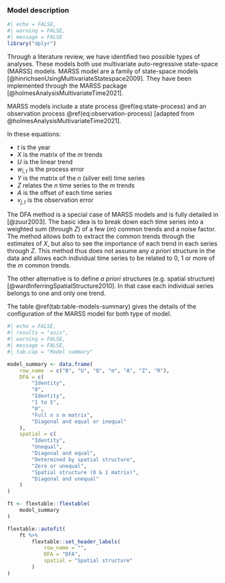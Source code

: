 ### Model description

```r
#| echo = FALSE,
#| warning = FALSE,
#| message = FALSE
library("dplyr")
```

Through a literature review, we have identified two possible types of analyses. These models both use multivariate auto-regressive state-space (MARSS) models.
MARSS model are a family of state-space models [@hinrichsenUsingMultivariateStatespace2009]. They have been implemented through the MARSS package [@holmesAnalysisMultivariateTime2021].

MARSS models include a state process \@ref(eq:state-process) and an observation process \@ref(eq:observation-process) [adapted from  @holmesAnalysisMultivariateTime2021].

\begin{align}
X_{i,t} = B_{i} \cdot X_{i,t-1} + U_{i} +w_{i,t} \qquad \mbox{ with } \left \{w_{i,t} \right \}  \sim N(0,Q_t) (\#eq:state-process)
\end{align}

\begin{align}
Y_{j,t} = A_j + \sum_{i=1}^{n} Z_{i,j} \cdot X_{i,t} + v_{j,t} \qquad \mbox{ with } \left \{ v_{j,t} \right \}  \sim N(0,R_t)(\#eq:observation-process)
\end{align}

In these equations:

- $t$ is the year
- $X$ is the matrix of the $m$ trends
- $U$ is the linear trend
- $w_{i,t}$ is the process error
- $Y$ is the matrix of the $n$ (silver eel) time series
- $Z$ relates the $n$ time series to the $m$ trends
- $A$ is the offset of each time series
- $v_{j,t}$ is the observation error

The DFA method is a special case of MARSS models and is fully detailed in [@zuur2003]. The basic idea is to break down each time series into a weighted sum (through $Z$) of a few ($m$) common trends and a noise factor.
The method allows both to extract the common trends through the estimates of $X$, but also to see the importance of each trend in each series through $Z$. 
This method thus does not assume any *a priori* structure in the data and allows each individual time series to be related to 0, 1 or more of the $m$ common trends.

The other alternative is to define *a priori* structures (e.g. spatial structure)[@wardInferringSpatialStructure2010]. In that case each individual series belongs to one and only one trend.

The table \@ref(tab:table-models-summary) gives the details of the configuration of the MARSS model for both type of model.

```r
#| echo = FALSE,
#| results = "asis",
#| warning = FALSE,
#| message = FALSE,
#| tab.cap = "Model summary"

model_summary <- data.frame(
    row_name  = c("B", "U", "Q", "m", "A", "Z", "R"),
    DFA = c(
        "Identity",
        "0",
        "Identity",
        "1 to 5",
        "0",
        "Full n x m matrix",
        "Diagonal and equal or inequal"
    ),
    spatial = c(
        "Identity",
        "Unequal",
        "Diagonal and equal",
        "Determined by spatial structure",
        "Zero or unequal",
        "Spatial structure (0 & 1 matrix)",
        "Diagonal and unequal"
    )
)

ft <- flextable::flextable(
    model_summary
)

flextable::autofit(
    ft %>%
        flextable::set_header_labels(
            row_name = "",
            DFA = "DFA",
            spatial = "Spatial structure"
        )
)
```
